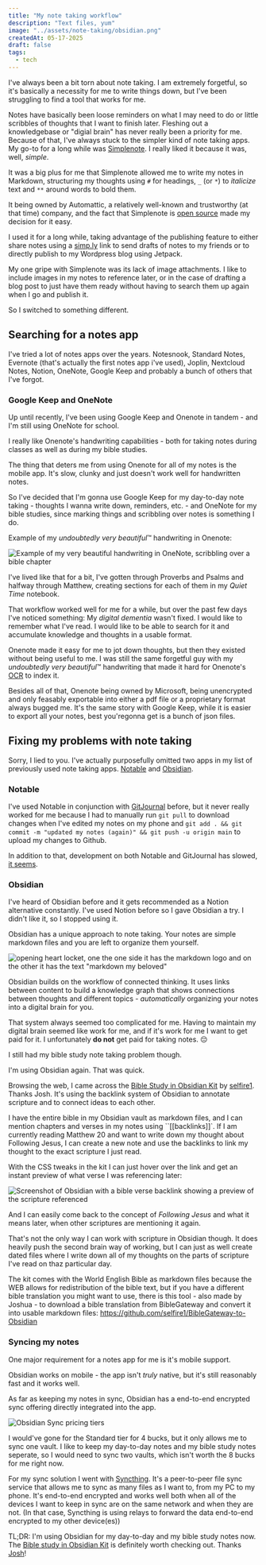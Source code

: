 ---
title: "My note taking workflow"
description: "Text files, yum"
image: "../assets/note-taking/obsidian.png"
createdAt: 05-17-2025
draft: false
tags:
  - tech
---

I've always been a bit torn about note taking. I am extremely forgetful, so it's basically a necessity for me to write things down, but I've been struggling to find a tool that works for me.

Notes have basically been loose reminders on what I may need to do or little scribbles of thoughts that I want to finish later. Fleshing out a knowledgebase or "digial brain" has never really been a priority for me.
Because of that, I've always stuck to the simpler kind of note taking apps. My go-to for a long while was [Simplenote](https://simplenote.com/). I really liked it because it was, well, *simple*. 

It was a big plus for me that Simplenote allowed me to write my notes in Markdown, structuring my thoughts using `#` for headings, `_` (or `*`) to _italicize_ text and `**` around words to bold them.

It being owned by Automattic, a relatively well-known and trustworthy (at that time) company, and the fact that Simplenote is [open source](https://github.com/Automattic/simplenote-electron) made my decision for it easy.

I used it for a long while, taking advantage of the publishing feature to either share notes using a [simp.ly](http://simp.ly/p/w6569C) link to send drafts of notes to my friends or to directly publish to my Wordpress blog using Jetpack.

My one gripe with Simplenote was its lack of image attachments. I like to include images in my notes to reference later, or in the case of drafting a blog post to just have them ready without having to search them up again when I go and publish it.

So I switched to something different. 

## Searching for a notes app
I've tried a lot of notes apps over the years. Notesnook, Standard Notes, Evernote (that's actually the first notes app i've used), Joplin, Nextcloud Notes, Notion, OneNote, Google Keep and probably a bunch of others that I've forgot.

### Google Keep and OneNote
Up until recently, I've been using Google Keep and Onenote in tandem - and I'm still using OneNote for school.

I really like Onenote's handwriting capabilities - both for taking notes during classes as well as during my bible studies.

The thing that deters me from using Onenote for all of my notes is the mobile app. It's slow, clunky and just doesn't work well for handwritten notes. 

<YouTube id="TjdERTkRoGM" title="Onenote being whacky" />

So I've decided that I'm gonna use Google Keep for my day-to-day note taking - thoughts I wanna write down, reminders, etc. - and OneNote for my bible studies, since marking things and scribbling over notes is something I do. 

Example of my *undoubtedly very beautiful*™ handwriting in Onenote:

![Example of my very beautiful handwriting in OneNote, scribbling over a bible chapter](../assets/note-taking/onenote_handwriting.png)

I've lived like that for a bit, I've gotten through Proverbs and Psalms and halfway through Matthew, creating sections for each of them in my *Quiet Time* notebook.

That workflow worked well for me for a while, but over the past few days I've noticed something: My *digital dementia* wasn't fixed. I would like to remember what I've read. I would like to be able to search for it and accumulate knowledge and thoughts in a usable format.

Onenote made it easy for me to jot down thoughts, but then they existed without being useful to me. I was still the same forgetful guy with my *undoubtedly very beautiful*™ handwriting that made it hard for Onenote's [OCR](https://en.wikipedia.org/wiki/Optical_character_recognition) to index it.

Besides all of that, Onenote being owned by Microsoft, being unencrypted and only feasably exportable into either a pdf file or a proprietary format always bugged me. It's the same story with Google Keep, while it is easier to export all your notes, best you'regonna get is a bunch of json files.

## Fixing my problems with note taking
Sorry, I lied to you. I've actually purposefully omitted two apps in my list of previously used note taking apps. [Notable](https://notable.md) and [Obsidian](https://obsidian.md).

### Notable
I've used Notable in conjunction with [GitJournal](https://gitjournal.io/) before, but it never really worked for me because I had to manually run ``git pull`` to download changes when I've edited my notes on my phone and ``git add . && git commit -m "updated my notes (again)" && git push -u origin main`` to upload my changes to Github.

In addition to that, development on both Notable and GitJournal has slowed, [it seems](https://github.com/GitJournal/GitJournal/releases/tag/v1.80.0).

### Obsidian
I've heard of Obsidian before and it gets recommended as a Notion alternative constantly. I've used Notion before so I gave Obsidian a try. I didn't like it, so I stopped using it.

Obsidian has a unique approach to note taking. Your notes are simple markdown files and you are left to organize them yourself.

![opening heart locket, one the one side it has the markdown logo and on the other it has the text "markdown my beloved"](../assets/note-taking/makesweet-lz6ggu.gif)

Obsidian builds on the workflow of connected thinking. It uses links between content to build a knowledge graph that shows connections between thoughts and different topics - *automatically* organizing your notes into a digital brain for you.

That system always seemed too complicated for me. Having to maintain my digital brain seemed like work for me, and if it's work for me I want to get paid for it. I unfortunately **do not** get paid for taking notes. 😔

I still had my bible study note taking problem though.

I'm using Obsidian again. That was quick.

Browsing the web, I came across the [Bible Study in Obsidian Kit](https://forum.obsidian.md/t/bible-study-in-obsidian-kit-including-the-bible-in-markdown/12503) by [selfire1](https://joschua.io/about). Thanks Josh.
It's using the backlink system of Obsidian to annotate scripture and to connect ideas to each other.

I have the entire bible in my Obsidian vault as markdown files, and I can mention chapters and verses in my notes using ``[[backlinks]]`. If I am currently reading Matthew 20 and want to write down my thought about Following Jesus, I can create a new note and use the backlinks to link my thought to the exact scripture I just read.

With the CSS tweaks in the kit I can just hover over the link and get an instant preview of what verse I was referencing later:

![Screenshot of Obsidian with a bible verse backlink showing a preview of the scripture referenced](../assets/note-taking/obsidian_backlink_preview.png)

And I can easily come back to the concept of *Following Jesus* and what it means later, when other scriptures are mentioning it again.

That's not the only way I can work with scripture in Obsidian though. It does heavily push the second brain way of working, but I can just as well create dated files where I write down all of my thoughts on the parts of scripture I've read on thaz particular day.

The kit comes with the World English Bible as markdown files because the WEB allows for redistribution of the bible text, but if you have a different bible translation you might want to use, there is this tool - also made by Joshua - to download a bible translation from BibleGateway and convert it into usable markdown files: https://github.com/selfire1/BibleGateway-to-Obsidian

### Syncing my notes
One major requirement for a notes app for me is it's mobile support.

Obsidian works on mobile - the app isn't *truly* native, but it's still reasonably fast and it works well.

As far as keeping my notes in sync, Obsidian has a end-to-end encrypted sync offering directly integrated into the app.

![Obsidian Sync pricing tiers](../assets/note-taking/obsidian_sync_pricing.png)

I would've gone for the Standard tier for 4 bucks, but it only allows me to sync one vault. I like to keep my day-to-day notes and my bible study notes seperate, so I would need to sync two vaults, which isn't worth the 8 bucks for me right now.

For my sync solution I went with [Syncthing](https://syncthing.net). It's a peer-to-peer file sync service that allows me to sync as many files as I want to, from my PC to my phone. It's end-to-end encrypted and works well both when all of the devices I want to keep in sync are on the same network and when they are not. (In that case, Syncthing is using relays to forward the data end-to-end encrypted to my other device(es))

TL;DR: I'm using Obsidian for my day-to-day and my bible study notes now. The [Bible study in Obsidian Kit](https://forum.obsidian.md/t/bible-study-in-obsidian-kit-including-the-bible-in-markdown/12503) is definitely worth checking out. Thanks [Josh](https://joschua.io/)!